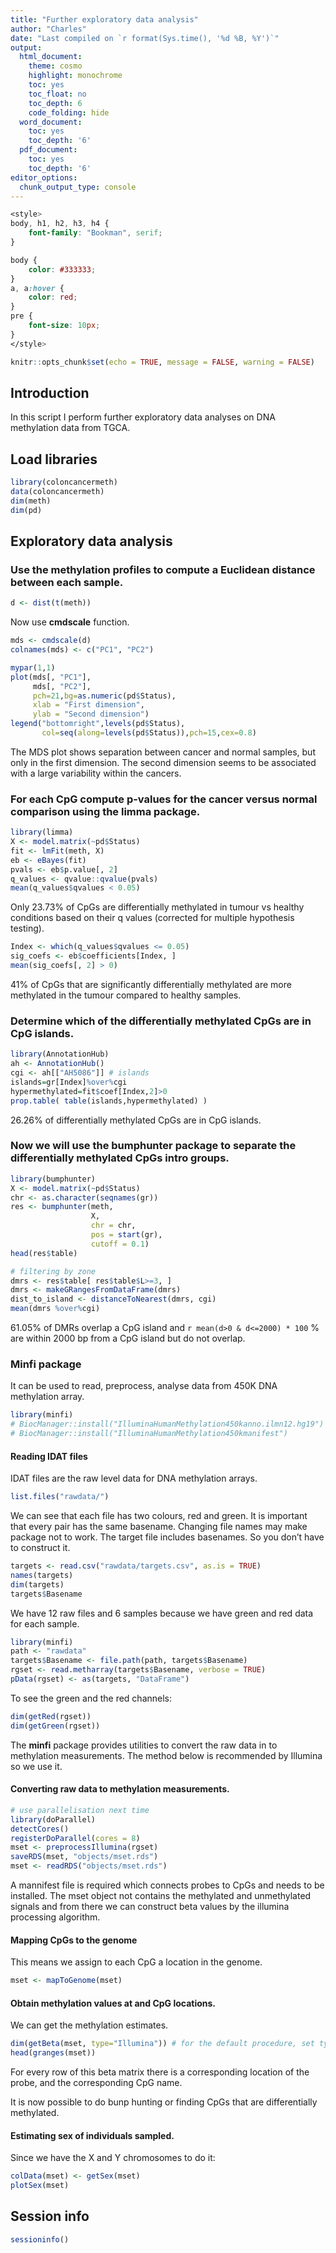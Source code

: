 ```yaml
---
title: "Further exploratory data analysis"
author: "Charles"
date: "Last compiled on `r format(Sys.time(), '%d %B, %Y')`"
output:
  html_document:
    theme: cosmo
    highlight: monochrome
    toc: yes
    toc_float: no
    toc_depth: 6
    code_folding: hide
  word_document:
    toc: yes
    toc_depth: '6'
  pdf_document:
    toc: yes
    toc_depth: '6'
editor_options:
  chunk_output_type: console
---
```


```css
<style>
body, h1, h2, h3, h4 {
    font-family: "Bookman", serif;
}

body {
    color: #333333;
}
a, a:hover {
    color: red;
}
pre {
    font-size: 10px;
}
</style>
```

```r
knitr::opts_chunk$set(echo = TRUE, message = FALSE, warning = FALSE)
```

## Introduction

In this script I perform further exploratory data analyses on DNA methylation data from TGCA.

## Load libraries

```r
library(coloncancermeth)
data(coloncancermeth)
dim(meth)
dim(pd)
```


## Exploratory data analysis

### Use the methylation profiles to compute a Euclidean distance between each sample.

```r
d <- dist(t(meth))
```

Now use **cmdscale** function.

```r
mds <- cmdscale(d)
colnames(mds) <- c("PC1", "PC2")

mypar(1,1)
plot(mds[, "PC1"],
     mds[, "PC2"],
     pch=21,bg=as.numeric(pd$Status),
     xlab = "First dimension",
     ylab = "Second dimension")
legend("bottomright",levels(pd$Status),
       col=seq(along=levels(pd$Status)),pch=15,cex=0.8)
```

The MDS plot shows separation between cancer and normal samples, but only in the first dimension. The second dimension seems to be associated with a large variability within the cancers. 

### For each CpG compute p-values for the cancer versus normal comparison using the limma package.

```r
library(limma)
X <- model.matrix(~pd$Status)
fit <- lmFit(meth, X)
eb <- eBayes(fit)
pvals <- eb$p.value[, 2]
q_values <- qvalue::qvalue(pvals)
mean(q_values$qvalues < 0.05)
```

Only 23.73% of CpGs are differentially methylated in tumour vs healthy conditions based on their q values (corrected for multiple hypothesis testing).

```r
Index <- which(q_values$qvalues <= 0.05)
sig_coefs <- eb$coefficients[Index, ]
mean(sig_coefs[, 2] > 0)
```

41% of CpGs that are significantly differentially methylated are more methylated in the tumour compared to healthy samples.

### Determine which of the differentially methylated CpGs are in CpG islands.

```r
library(AnnotationHub)
ah <- AnnotationHub()
cgi <- ah[["AH5086"]] # islands
islands=gr[Index]%over%cgi
hypermethylated=fit$coef[Index,2]>0
prop.table( table(islands,hypermethylated) )
```

26.26% of differentially methylated CpGs are in CpG islands.

### Now we will use the bumphunter package to separate the differentially methylated CpGs intro groups.

```r
library(bumphunter)
X <- model.matrix(~pd$Status)
chr <- as.character(seqnames(gr))
res <- bumphunter(meth,
                  X,
                  chr = chr,
                  pos = start(gr),
                  cutoff = 0.1)
head(res$table)

# filtering by zone
dmrs <- res$table[ res$table$L>=3, ]
dmrs <- makeGRangesFromDataFrame(dmrs)
dist_to_island <- distanceToNearest(dmrs, cgi)
mean(dmrs %over%cgi)
```

61.05% of DMRs overlap a CpG island and `r mean(d>0 & d<=2000) * 100` % are within 2000 bp from a CpG island but do not overlap.

### Minfi package

It can be used to read, preprocess, analyse data from 450K DNA methylation array. 

```r
library(minfi)
# BiocManager::install("IlluminaHumanMethylation450kanno.ilmn12.hg19")
# BiocManager::install("IlluminaHumanMethylation450kmanifest")
```

#### Reading IDAT files

IDAT files are the raw level data for DNA methylation arrays. 

```r
list.files("rawdata/")
```

We can see that each file has two colours, red and green. It is important that every pair has the same basename. Changing file names may make package not to work. The target file includes basenames. So you don't have to construct it.

```r
targets <- read.csv("rawdata/targets.csv", as.is = TRUE)
names(targets)
dim(targets)
targets$Basename
```

We have 12 raw files and 6 samples because we have green and red data for each sample.

```r
library(minfi)
path <- "rawdata"
targets$Basename <- file.path(path, targets$Basename)
rgset <- read.metharray(targets$Basename, verbose = TRUE)
pData(rgset) <- as(targets, "DataFrame")
```

To see the green and the red channels:

```r
dim(getRed(rgset))
dim(getGreen(rgset))
```

The **minfi** package provides utilities to convert the raw data in to methylation measurements. The method below is recommended by Illumina so we use it.

#### Converting raw data to methylation measurements.

```r
# use parallelisation next time
library(doParallel)
detectCores()
registerDoParallel(cores = 8)
mset <- preprocessIllumina(rgset)
saveRDS(mset, "objects/mset.rds")
mset <- readRDS("objects/mset.rds")
```

A mannifest file is required which connects probes to CpGs and needs to be installed. The mset object not contains the methylated and unmethylated signals and from there we can construct beta values by the illumina processing algorithm.

#### Mapping CpGs to the genome

This means we assign to each CpG a location in the genome.

```r
mset <- mapToGenome(mset)
```

#### Obtain methylation values at and CpG locations. 

We can get the methylation estimates.

```r
dim(getBeta(mset, type="Illumina")) # for the default procedure, set type to Illumina
head(granges(mset))
```

For every row of this beta matrix there is a corresponding location of the probe, and the corresponding CpG name.

It is now possible to do bunp hunting or finding CpGs that are differentially methylated.

#### Estimating sex of individuals sampled.

Since we have the X and Y chromosomes to do it:

```r
colData(mset) <- getSex(mset)
plotSex(mset)
```

## Session info

```r
sessioninfo()
```

